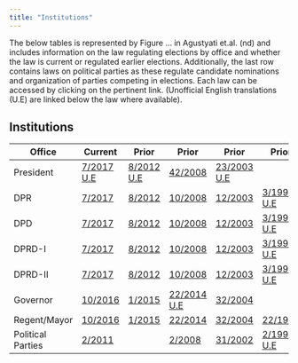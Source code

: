 ```yaml
---
title: "Institutions"
---
```


The below tables is represented by Figure ... in Agustyati et.al. (nd) and includes information on the law regulating elections by office and whether the law is current or regulated earlier elections. Additionally, the last row contains laws on political parties as these regulate candidate nominations and organization of parties competing in elections. Each law can be accessed by clicking on the pertinent link. (Unofficial English translations (U.E) are linked below the law where available).

## Institutions

| Office | Current | Prior | Prior | Prior | Prior |
|------------|------------|------------|------------|------------|------------|
| President | [7/2017](Law/UU.7.2017.Indo.pdf) [U.E](Law/Law.No.7.2017.Engl.pdf) | [8/2012](Law/UU.8.2012.Indo.pdf) [U.E](Law/Law.8.2012.Engl.pdf) | [42/2008](Law/UU.42.2008.Indo.pdf)       | [23/2003](Law/UU.23.2003.Indo.pdf) [U.E](Law/Law.23.2003.Engl.pdf.Engl.pdf) |  |
| DPR | [7/2017](Law/UU.7.2017.Indo.pdf) | [8/2012](Law/UU.8.2012.Indo.pdf) | [10/2008](Law/UU.10.2008.Indo.pdf)         | [12/2003](Law/UU.42.2008.Indo.pdf) | [3/1999](Law/UU.3.1999.Indo.pdf) [U.E](Law/Laws.2.3.4.reg.12.1999.Engl.pdf) |
| DPD | [7/2017](Law/UU.7.2017.Indo.pdf) | [8/2012](Law/UU.8.2012.Indo.pdf) | [10/2008](Law/UU.10.2008.Indo.pdf) | [12/2003](Law/UU.12.2003.Indo.pdf) | [3/1999](Law/UU.3.1999.Indo.pdf) [U.E](Law/Laws.2.3.4.reg.12.1999.Engl.pdf) |
| DPRD-I | [7/2017](Law/UU.7.2017.Indo.pdf) | [8/2012](Law/UU.8.2012.Indo.pdf) | [10/2008](Law/UU.10.2008.Indo.pdf) | [12/2003](Law/UU.12.2003.Indo.pdf) | [3/1999](Law/UU.3.1999.Indo.pdf) [U.E](Law/Laws.2.3.4.reg.12.1999.Engl.pdf) |
| DPRD-II | [7/2017](Law/UU.7.2017.Indo.pdf) | [8/2012](Law/UU.8.2012.Indo.pdf) | [10/2008](Law/UU.10.2008.Indo.pdf) | [12/2003](Law/UU.12.2003.Indo.pdf) | [3/1999](Law/UU.3.1999.Indo.pdf) [U.E](Law/Laws.2.3.4.reg.12.1999.Engl.pdf) |
| Governor | [10/2016](Law/UU.10.2016.Indo.pdf) | [1/2015](Law/UU.7.2017.Indo.pdf) | [22/2014](Law/UU.22.2014.Indo.pdf)  [U.E](Law/Lawsreg.12.1999.Engl.pdf) | [32/2004](Law/UU.32.2004.Indo.pdf)  ||[4/1999](Law/UU.4.1999.Indo.pdf)  |
| Regent/Mayor | [10/2016](Law/UU.10.2016.Indo.pdf) | [1/2015](Law/UU.1.2015.Indo.pdf) | [22/2014](Law/UU.8.2012.Indo.pdf) | [32/2004](Law/UU.32.2004.Indo.pdf) | [22/1999](Law/UU.22.1999.Indo.pdf) |
| Political Parties | [2/2011](Law/UU.2.2011.Indo.pdf) |  | [2/2008](Law/UU.2.2012.Indo.pdf) | [31/2002](Law/UU.31.2002.Indo.pdf) | [2/1999](Law/UU.2.1999.Indo.pdf) [U.E](Law/Laws.2.3.4.reg.12.1999.Engl.pdf) |
